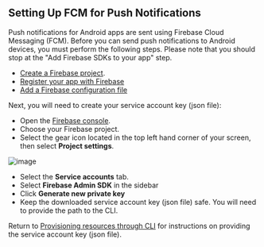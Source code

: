 ## Setting Up FCM for Push Notifications

Push notifications for Android apps are sent using Firebase Cloud Messaging (FCM). Before you can send push notifications to Android devices, you must perform the following steps.  Please note that you should stop at the "Add Firebase SDKs to your app" step. 

- [Create a Firebase project](https://firebase.google.com/docs/cloud-messaging/android/first-message#create_a_firebase_project).
- [Register your app with Firebase](https://firebase.google.com/docs/cloud-messaging/android/first-message#register_your_app_with_firebase)
- [Add a Firebase configuration file](https://firebase.google.com/docs/cloud-messaging/android/first-message#add_a_firebase_configuration_file)

Next, you will need to create your service account key (json file):

- Open the [Firebase console](https://console.firebase.google.com/).
- Choose your Firebase project.
- Select the gear icon located in the top left hand corner of your screen, then select **Project settings**.

![image](/images/push-notifications/setup-fcm/project-settings.png)

- Select the **Service accounts** tab.
- Select **Firebase Admin SDK** in the sidebar
- Click **Generate new private key**
- Keep the downloaded service account key (json file) safe. You will need to provide the path to the CLI.

Return to [Provisioning resources through CLI](/gen1/[platform]/build-a-backend/push-notifications/set-up-push-notifications/#provisioning-resources-through-cli) for instructions on providing the service account key (json file).
